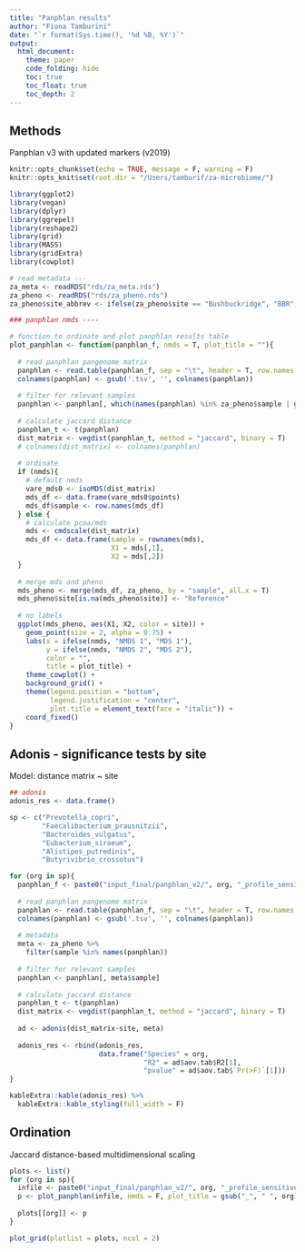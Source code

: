```yaml
---
title: "Panphlan results"
author: "Fiona Tamburini"
date: "`r format(Sys.time(), '%d %B, %Y')`"
output:
  html_document:
    theme: paper
    code_folding: hide
    toc: true
    toc_float: true
    toc_depth: 2
---
```


## Methods

Panphlan v3 with updated markers (v2019)

```r
knitr::opts_chunk$set(echo = TRUE, message = F, warning = F)
knitr::opts_knit$set(root.dir = "/Users/tamburif/za-microbiome/")
```

```r
library(ggplot2)
library(vegan)
library(dplyr)
library(ggrepel)
library(reshape2)
library(grid)
library(MASS)
library(gridExtra)
library(cowplot)

# read metadata ---
za_meta <- readRDS("rds/za_meta.rds")
za_pheno <- readRDS("rds/za_pheno.rds")
za_pheno$site_abbrev <- ifelse(za_pheno$site == "Bushbuckridge", "BBR", "SWT")

### panphlan nmds ----

# function to ordinate and plot panphlan results table
plot_panphlan <- function(panphlan_f, nmds = T, plot_title = ""){
  
  # read panphlan pangenome matrix
  panphlan <- read.table(panphlan_f, sep = "\t", header = T, row.names = 1, quote = "")
  colnames(panphlan) <- gsub('.tsv', '', colnames(panphlan))
  
  # filter for relevant samples
  panphlan <- panphlan[, which(names(panphlan) %in% za_pheno$sample | grepl("REF", names(panphlan)))]
  
  # calculate jaccard distance
  panphlan_t <- t(panphlan)
  dist_matrix <- vegdist(panphlan_t, method = "jaccard", binary = T)
  # colnames(dist_matrix) <- colnames(panphlan)
  
  # ordinate
  if (nmds){
    # default nmds
    vare_mds0 <- isoMDS(dist_matrix)
    mds_df <- data.frame(vare_mds0$points)
    mds_df$sample <- row.names(mds_df)
  } else {
    # calculate pcoa/mds
    mds <- cmdscale(dist_matrix)
    mds_df <- data.frame(sample = rownames(mds),
                         X1 = mds[,1],
                         X2 = mds[,2])
  }
  
  # merge mds and pheno
  mds_pheno <- merge(mds_df, za_pheno, by = "sample", all.x = T)
  mds_pheno$site[is.na(mds_pheno$site)] <- "Reference"
  
  # no labels
  ggplot(mds_pheno, aes(X1, X2, color = site)) +
    geom_point(size = 2, alpha = 0.75) +
    labs(x = ifelse(nmds, "NMDS 1", "MDS 1"),
         y = ifelse(nmds, "NMDS 2", "MDS 2"),
         color = "",
         title = plot_title) +
    theme_cowplot() +
    background_grid() +
    theme(legend.position = "bottom",
          legend.justification = "center",
          plot.title = element_text(face = "italic")) +
    coord_fixed()
}
```

## Adonis - significance tests by site

Model: distance matrix ~ site

```r
## adonis
adonis_res <- data.frame()

sp <- c("Prevotella_copri",
        "Faecalibacterium_prausnitzii",
        "Bacteroides_vulgatus",
        "Eubacterium_siraeum",
        "Alistipes_putredinis",
        "Butyrivibrio_crossotus")

for (org in sp){
  panphlan_f <- paste0("input_final/panphlan_v2/", org, "_profile_sensitive.txt")
  
  # read panphlan pangenome matrix
  panphlan <- read.table(panphlan_f, sep = "\t", header = T, row.names = 1, quote = "")
  colnames(panphlan) <- gsub('.tsv', '', colnames(panphlan))
  
  # metadata
  meta <- za_pheno %>%
    filter(sample %in% names(panphlan))
  
  # filter for relevant samples
  panphlan <- panphlan[, meta$sample]
  
  # calculate jaccard distance
  panphlan_t <- t(panphlan)
  dist_matrix <- vegdist(panphlan_t, method = "jaccard", binary = T)
  
  ad <- adonis(dist_matrix~site, meta)
  
  adonis_res <- rbind(adonis_res,
                      data.frame("Species" = org,
                                 "R2" = ad$aov.tab$R2[1],
                                 "pvalue" = ad$aov.tab$`Pr(>F)`[1]))
}

kableExtra::kable(adonis_res) %>%
  kableExtra::kable_styling(full_width = F)
```

## Ordination

Jaccard distance-based multidimensional scaling

```r
plots <- list()
for (org in sp){
  infile <- paste0("input_final/panphlan_v2/", org, "_profile_sensitive.txt")
  p <- plot_panphlan(infile, nmds = F, plot_title = gsub("_", " ", org))
  
  plots[[org]] <- p
}

plot_grid(plotlist = plots, ncol = 2)

```
